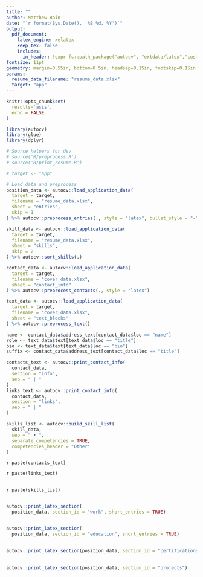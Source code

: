 ```yaml
---
title: ""
author: Matthew Bain
date: "`r format(Sys.Date(), '%B %d, %Y')`"
output:
  pdf_document:
    latex_engine: xelatex
    keep_tex: false
    includes:
      in_header: !expr fs::path_package("autocv", "extdata/latex","custom_resume.tex")
fontsize: 11pt
geometry: margin=0.55in, bottom=0.5in, headsep=0.15in, footskip=0.15in
params:
  resume_data_filename: "resume_data.xlsx"
  target: "app"
---
```


```r
knitr::opts_chunk$set(
  results='asis', 
  echo = FALSE
)

library(autocv)
library(glue)
library(dplyr)

# Source helpers for dev
# source('R/preprocess.R')
# source('R/print_resume.R')

# target <- "app"

# Load data and preprocess
position_data <- autocv::load_application_data(
  target = target,
  filename = "resume_data.xlsx",
  sheet = "entries",
  skip = 1
) %>% autocv::preprocess_entries(., style = "latex", bullet_style = "-")

skill_data <- autocv::load_application_data(
  target = target,
  filename = "resume_data.xlsx",
  sheet = "skills",
  skip = 2
) %>% autocv::sort_skills(.)

contact_data <- autocv::load_application_data(
  target = target,
  filename = "cover_data.xlsx",
  sheet = "contact_info"
) %>% autocv::preprocess_contacts(., style = "latex")

text_data <- autocv::load_application_data(
  target = target,
  filename = "cover_data.xlsx",
  sheet = "text_blocks"
) %>% autocv::preprocess_text()

```

```r

name <- contact_data$address_text[contact_data$loc == "name"]
role <- text_data$text[text_data$loc == "title"]
bio <- text_data$text[text_data$loc == "bio"]
suffix <- contact_data$address_text[contact_data$loc == "title"]

contacts_text <- autocv::print_contact_info(
  contact_data, 
  section = "info", 
  sep = " | "
)
links_text <- autocv::print_contact_info(
  contact_data, 
  section = "links", 
  sep = " | "
)

skills_list <- autocv::build_skill_list(
  skill_data, 
  sep = " • ",
  separate_competencies = TRUE,
  competencies_header = "Other"
)

```

\myname{`r paste0(name, ", ", suffix)`} `r paste(contacts_text)`

<!-- \vspace{-4pt} -->
<!-- ### \myrole{`r paste(role)`} -->

\vspace{-4pt}
`r paste(links_text)`

\mybio{`r paste(bio)`}

## \mysection{Skills} \mysectionrule{}

\vspace{-4pt}
`r paste(skills_list)`

<!-- `r paste(build_skill_table(skill_data))` -->

## \mysection{Selected Professional Experience} \mysectionrule{}

```r
autocv::print_latex_section(
  position_data, section_id = "work", short_entries = TRUE)
```

## \mysection{Education} \mysectionrule{}

```r
autocv::print_latex_section(
  position_data, section_id = "education", short_entries = TRUE)
```

## \mysection{Certifications} \mysectionrule{}

```r
autocv::print_latex_section(position_data, section_id = "certifications")
```

## \mysection{Selected Projects} \mysectionrule{}

```r
autocv::print_latex_section(position_data, section_id = "projects")
```

\label{LastPage}
